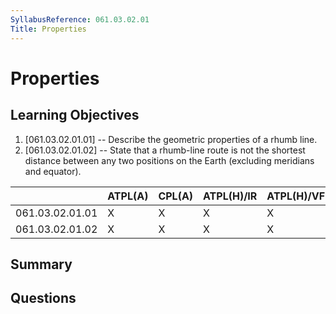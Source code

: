 ```yaml
---
SyllabusReference: 061.03.02.01
Title: Properties
---
```


# Properties

## Learning Objectives

1. [061.03.02.01.01] -- Describe the geometric properties of a rhumb line.
2. [061.03.02.01.02] -- State that a rhumb-line route is not the shortest
   distance between any two positions on the Earth (excluding meridians and
   equator).

|                 | ATPL(A) | CPL(A) | ATPL(H)/IR | ATPL(H)/VFR | CPL(H) | IR  | CBIR(A) |
| --------------- | ------- | ------ | ---------- | ----------- | ------ | --- | ------- |
| 061.03.02.01.01 | X       | X      | X          | X           | X      |     |         |
| 061.03.02.01.02 | X       | X      | X          | X           | X      |     |         |

## Summary

## Questions
